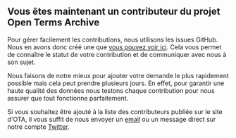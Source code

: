 ## Vous êtes maintenant un contributeur du projet Open Terms Archive

Pour gérer facilement les contributions, nous utilisons les issues GitHub. Nous en avons donc créé une que <a href={url} target="_blank">vous pouvez voir ici</a>. Cela vous permet de connaître le statut de votre contribution et de communiquer avec nous à son sujet.

Nous faisons de notre mieux pour ajouter votre demande le plus rapidement possible mais cela peut prendre plusieurs jours. En effet, pour garantir une haute qualité des données nous testons chaque contribution pour nous assurer que tout fonctionne parfaitement.

Si vous souhaitez être ajouté à la liste des contributeurs publiée sur le site d'OTA, il vous suffit de nous envoyer un <a href="mailto:contact@opentermsarchive.org">email</a> ou un message direct sur notre compte <a href="https://twitter.com/OpenTerms" target="_blank">Twitter</a>.
